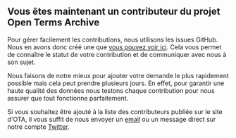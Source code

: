 ## Vous êtes maintenant un contributeur du projet Open Terms Archive

Pour gérer facilement les contributions, nous utilisons les issues GitHub. Nous en avons donc créé une que <a href={url} target="_blank">vous pouvez voir ici</a>. Cela vous permet de connaître le statut de votre contribution et de communiquer avec nous à son sujet.

Nous faisons de notre mieux pour ajouter votre demande le plus rapidement possible mais cela peut prendre plusieurs jours. En effet, pour garantir une haute qualité des données nous testons chaque contribution pour nous assurer que tout fonctionne parfaitement.

Si vous souhaitez être ajouté à la liste des contributeurs publiée sur le site d'OTA, il vous suffit de nous envoyer un <a href="mailto:contact@opentermsarchive.org">email</a> ou un message direct sur notre compte <a href="https://twitter.com/OpenTerms" target="_blank">Twitter</a>.
